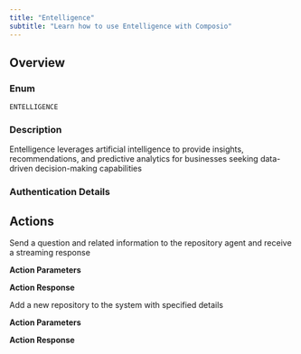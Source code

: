 ```yaml
---
title: "Entelligence"
subtitle: "Learn how to use Entelligence with Composio"
---
```



## Overview

### Enum
`ENTELLIGENCE`

### Description
Entelligence leverages artificial intelligence to provide insights, recommendations, and predictive analytics for businesses seeking data-driven decision-making capabilities

### Authentication Details

<Accordion title="NO_AUTH">

</Accordion>


## Actions

<AccordionGroup>
<Accordion title="ENTELLIGENCE_INTERACT_WITH_THE_REPOSITORY_AGENT">
Send a question and related information to the repository agent and receive a streaming response

**Action Parameters**

<ParamField path="question" type="string" required={true}>
</ParamField>

<ParamField path="history" type="array" required={true}>
</ParamField>

<ParamField path="vectorDBUrl" type="string" required={true}>
</ParamField>

<ParamField path="githubUsername" type="string">
</ParamField>

<ParamField path="username" type="string">
</ParamField>

<ParamField path="advancedAgent" type="boolean" default="True">
</ParamField>


**Action Response**

<ParamField path="data" type="object">
</ParamField>

<ParamField path="successful" type="boolean">
</ParamField>

<ParamField path="error" type="">
</ParamField>

</Accordion>

<Accordion title="ENTELLIGENCE_ADD_A_NEW_REPOSITORY">
Add a new repository to the system with specified details

**Action Parameters**

<ParamField path="Name" type="string" required={true}>
</ParamField>

<ParamField path="Url" type="string" required={true}>
</ParamField>

<ParamField path="IsPublic" type="boolean" required={true}>
</ParamField>

<ParamField path="UserUUID" type="string">
</ParamField>

<ParamField path="OrganizationUUID" type="string">
</ParamField>

<ParamField path="VectorDBURL" type="string">
</ParamField>

<ParamField path="IsMergedRepo" type="boolean">
</ParamField>

<ParamField path="DocumentationUrl" type="string">
</ParamField>

<ParamField path="Branch" type="string">
</ParamField>

<ParamField path="AccessToken" type="string">
</ParamField>

<ParamField path="IngestPrs" type="boolean">
</ParamField>

<ParamField path="IngestIssues" type="boolean">
</ParamField>

<ParamField path="IngestDocs" type="boolean">
</ParamField>


**Action Response**

<ParamField path="data" type="object">
</ParamField>

<ParamField path="successful" type="boolean">
</ParamField>

<ParamField path="error" type="">
</ParamField>

</Accordion>

</AccordionGroup>
